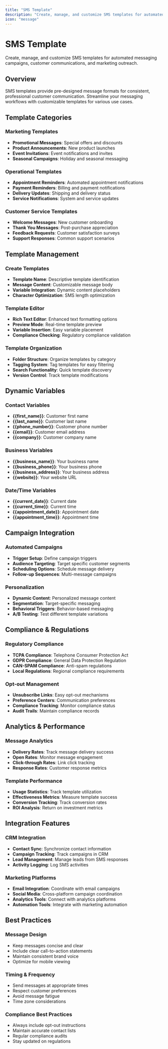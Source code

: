 ```yaml
---
title: "SMS Template"
description: "Create, manage, and customize SMS templates for automated messaging campaigns and customer communications"
icon: "message"
---
```


# SMS Template

Create, manage, and customize SMS templates for automated messaging campaigns, customer communications, and marketing outreach.

## Overview

SMS templates provide pre-designed message formats for consistent, professional customer communication. Streamline your messaging workflows with customizable templates for various use cases.

## Template Categories

### Marketing Templates
- **Promotional Messages**: Special offers and discounts
- **Product Announcements**: New product launches
- **Event Invitations**: Event notifications and invites
- **Seasonal Campaigns**: Holiday and seasonal messaging

### Operational Templates
- **Appointment Reminders**: Automated appointment notifications
- **Payment Reminders**: Billing and payment notifications
- **Delivery Updates**: Shipping and delivery status
- **Service Notifications**: System and service updates

### Customer Service Templates
- **Welcome Messages**: New customer onboarding
- **Thank You Messages**: Post-purchase appreciation
- **Feedback Requests**: Customer satisfaction surveys
- **Support Responses**: Common support scenarios

## Template Management

### Create Templates
- **Template Name**: Descriptive template identification
- **Message Content**: Customizable message body
- **Variable Integration**: Dynamic content placeholders
- **Character Optimization**: SMS length optimization

### Template Editor
- **Rich Text Editor**: Enhanced text formatting options
- **Preview Mode**: Real-time template preview
- **Variable Insertion**: Easy variable placement
- **Compliance Checking**: Regulatory compliance validation

### Template Organization
- **Folder Structure**: Organize templates by category
- **Tagging System**: Tag templates for easy filtering
- **Search Functionality**: Quick template discovery
- **Version Control**: Track template modifications

## Dynamic Variables

### Contact Variables
- **{{first_name}}**: Customer first name
- **{{last_name}}**: Customer last name
- **{{phone_number}}**: Customer phone number
- **{{email}}**: Customer email address
- **{{company}}**: Customer company name

### Business Variables
- **{{business_name}}**: Your business name
- **{{business_phone}}**: Your business phone
- **{{business_address}}**: Your business address
- **{{website}}**: Your website URL

### Date/Time Variables
- **{{current_date}}**: Current date
- **{{current_time}}**: Current time
- **{{appointment_date}}**: Appointment date
- **{{appointment_time}}**: Appointment time

## Campaign Integration

### Automated Campaigns
- **Trigger Setup**: Define campaign triggers
- **Audience Targeting**: Target specific customer segments
- **Scheduling Options**: Schedule message delivery
- **Follow-up Sequences**: Multi-message campaigns

### Personalization
- **Dynamic Content**: Personalized message content
- **Segmentation**: Target-specific messaging
- **Behavioral Triggers**: Behavior-based messaging
- **A/B Testing**: Test different template variations

## Compliance & Regulations

### Regulatory Compliance
- **TCPA Compliance**: Telephone Consumer Protection Act
- **GDPR Compliance**: General Data Protection Regulation
- **CAN-SPAM Compliance**: Anti-spam regulations
- **Local Regulations**: Regional compliance requirements

### Opt-out Management
- **Unsubscribe Links**: Easy opt-out mechanisms
- **Preference Centers**: Communication preferences
- **Compliance Tracking**: Monitor compliance status
- **Audit Trails**: Maintain compliance records

## Analytics & Performance

### Message Analytics
- **Delivery Rates**: Track message delivery success
- **Open Rates**: Monitor message engagement
- **Click-through Rates**: Link click tracking
- **Response Rates**: Customer response metrics

### Template Performance
- **Usage Statistics**: Track template utilization
- **Effectiveness Metrics**: Measure template success
- **Conversion Tracking**: Track conversion rates
- **ROI Analysis**: Return on investment metrics

## Integration Features

### CRM Integration
- **Contact Sync**: Synchronize contact information
- **Campaign Tracking**: Track campaigns in CRM
- **Lead Management**: Manage leads from SMS responses
- **Activity Logging**: Log SMS activities

### Marketing Platforms
- **Email Integration**: Coordinate with email campaigns
- **Social Media**: Cross-platform campaign coordination
- **Analytics Tools**: Connect with analytics platforms
- **Automation Tools**: Integrate with marketing automation

## Best Practices

### Message Design
- Keep messages concise and clear
- Include clear call-to-action statements
- Maintain consistent brand voice
- Optimize for mobile viewing

### Timing & Frequency
- Send messages at appropriate times
- Respect customer preferences
- Avoid message fatigue
- Time zone considerations

### Compliance Best Practices
- Always include opt-out instructions
- Maintain accurate contact lists
- Regular compliance audits
- Stay updated on regulations 